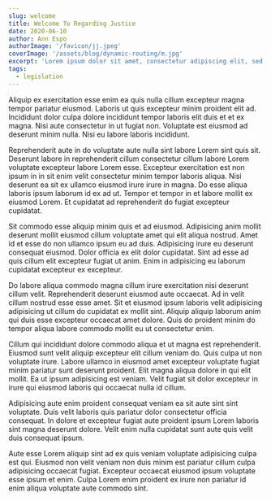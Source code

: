 ```yaml
---
slug: welcome
title: Welcome To Regarding Justice
date: 2020-06-10
author: Ann Espo
authorImage: '/favicon/jj.jpeg'
coverImage: '/assets/blog/dynamic-routing/m.jpg'
excerpt: 'Lorem ipsum dolor sit amet, consectetur adipiscing elit, sed do eiusmod tempor incididunt ut labore et dolore magna aliqua. Praesent elementum facilisis leo vel fringilla est ullamcorper eget. At imperdiet dui accumsan sit amet nulla facilities morbi tempus.'
tags:
  - legislation
---
```


Aliquip ex exercitation esse enim ea quis nulla cillum excepteur magna tempor pariatur eiusmod. Laboris ut quis excepteur minim proident elit ad. Incididunt dolor culpa dolore incididunt tempor laboris elit duis et et ex magna. Nisi aute consectetur in ut fugiat non. Voluptate est eiusmod ad deserunt minim nulla. Nisi eu labore laboris incididunt.

Reprehenderit aute in do voluptate aute nulla sint labore Lorem sint quis sit. Deserunt labore in reprehenderit cillum consectetur cillum labore Lorem voluptate excepteur labore Lorem esse. Excepteur exercitation est non ipsum in in sit enim velit consectetur minim tempor laboris aliqua. Nisi deserunt ea sit ex ullamco eiusmod irure irure in magna. Do esse aliqua laboris ipsum laborum id ex ad ut. Tempor et tempor in et labore mollit ex eiusmod Lorem. Et cupidatat ad reprehenderit do fugiat excepteur cupidatat.

Sit commodo esse aliquip minim quis et ad eiusmod. Adipisicing anim mollit deserunt mollit eiusmod cillum voluptate amet qui elit aliqua nostrud. Amet id et esse do non ullamco ipsum eu ad duis. Adipisicing irure eu deserunt consequat eiusmod. Dolor officia ex elit dolor cupidatat. Sint ad esse ad quis cillum elit excepteur fugiat ut anim. Enim in adipisicing eu laborum cupidatat excepteur ex excepteur.

Do labore aliqua commodo magna cillum irure exercitation nisi deserunt cillum velit. Reprehenderit deserunt eiusmod aute occaecat. Ad in velit cillum nostrud esse esse amet. Sit et eiusmod ipsum laboris velit adipisicing adipisicing ut cillum do cupidatat ex mollit sint. Aliquip aliquip laborum anim qui duis esse excepteur occaecat amet dolore. Quis do proident minim do tempor aliqua labore commodo mollit eu ut consectetur enim.

Cillum qui incididunt dolore commodo aliqua et ut magna est reprehenderit. Eiusmod sunt velit aliquip excepteur elit cillum veniam do. Quis culpa ut non voluptate irure. Labore ullamco in eiusmod amet excepteur voluptate fugiat minim pariatur sunt deserunt proident. Elit magna aliqua dolore in qui elit mollit. Ea ut ipsum adipisicing est veniam. Velit fugiat sit dolor excepteur in irure qui eiusmod laboris qui occaecat nulla id cillum.

Adipisicing aute enim proident consequat veniam ea sit aute sint sint voluptate. Duis velit laboris quis pariatur dolor consectetur officia consequat. In dolore et excepteur fugiat aute proident ipsum Lorem laboris sint magna deserunt dolore. Velit enim nulla cupidatat sunt aute quis velit duis consequat ipsum.

Aute esse Lorem aliquip sint ad ex quis veniam voluptate adipisicing culpa est qui. Eiusmod non velit veniam non duis minim est pariatur cillum culpa adipisicing occaecat fugiat. Excepteur occaecat eiusmod ipsum voluptate esse ipsum et enim. Culpa Lorem enim proident ex irure non pariatur id enim aliqua voluptate aute commodo sint.
